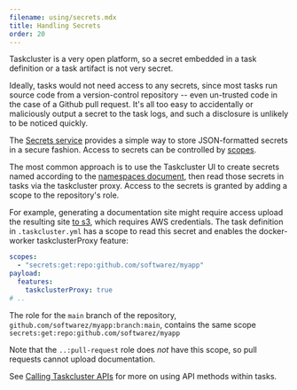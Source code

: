```yaml
---
filename: using/secrets.mdx
title: Handling Secrets
order: 20
---
```


Taskcluster is a very open platform, so a secret embedded in a task definition
or a task artifact is not very secret.

Ideally, tasks would not need access to any secrets, since most tasks run
source code from a version-control repository -- even un-trusted code in the
case of a Github pull request. It's all too easy to accidentally or maliciously
output a secret to the task logs, and such a disclosure is unlikely to be
noticed quickly.

The [Secrets service](/docs/reference/core/secrets) provides a simple way to store
JSON-formatted secrets in a secure fashion. Access to secrets can be controlled
by [scopes](/docs/manual/design/apis/hawk/scopes).

The most common approach is to use the Taskcluster UI to create secrets named
according to the [namespaces document](/docs/manual/using/namespaces), then read
those secrets in tasks via the taskcluster proxy. Access to the secrets is
granted by adding a scope to the repository's role.

For example, generating a documentation site might require access upload the resulting site [to s3](s3-uploads), which requires AWS credentials.
The task definition in `.taskcluster.yml` has a scope to read this secret and
enables the docker-worker taskclusterProxy feature:

```yaml
scopes:
  - "secrets:get:repo:github.com/softwarez/myapp"
payload:
  features:
    taskclusterProxy: true
# ..
```

The role for the `main` branch of the repository,
`github.com/softwarez/myapp:branch:main`, contains the same scope
`secrets:get:repo:github.com/softwarez/myapp`

Note that the `..:pull-request` role does *not* have this scope, so pull
requests cannot upload documentation.

See [Calling Taskcluster APIs](/docs/manual/using/api) for more on using API methods within tasks.
